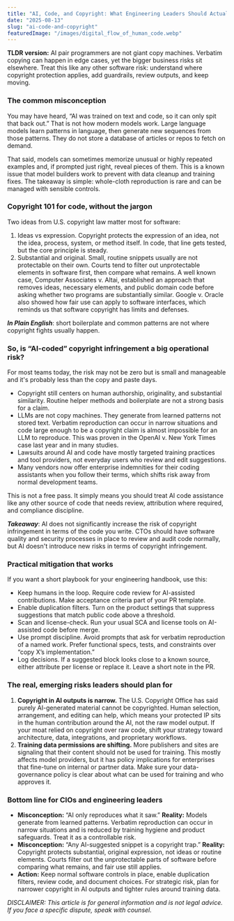 ```yaml
---
title: "AI, Code, and Copyright: What Engineering Leaders Should Actually Worry About"
date: "2025-08-13"
slug: "ai-code-and-copyright"
featuredImage: "/images/digital_flow_of_human_code.webp"
---
```

**TLDR version:** AI pair programmers are not giant copy machines. Verbatim copying can happen in edge cases, yet the bigger business risks sit elsewhere. Treat this like any other software risk: understand where copyright protection applies, add guardrails, review outputs, and keep moving.

### The common misconception

You may have heard, “AI was trained on text and code, so it can only spit that back out.” That is not how modern models work. Large language models learn patterns in language, then generate new sequences from those patterns. They do not store a database of articles or repos to fetch on demand.

That said, models can sometimes memorize unusual or highly repeated examples and, if prompted just right, reveal pieces of them. This is a known issue that model builders work to prevent with data cleanup and training fixes. The takeaway is simple: whole-cloth reproduction is rare and can be managed with sensible controls.

### Copyright 101 for code, without the jargon

Two ideas from U.S. copyright law matter most for software:

1. Ideas vs expression. Copyright protects the expression of an idea, not the idea, process, system, or method itself. In code, that line gets tested, but the core principle is steady.  
2. Substantial and original. Small, routine snippets usually are not protectable on their own. Courts tend to filter out unprotectable elements in software first, then compare what remains. A well known case, Computer Associates v. Altai, established an approach that removes ideas, necessary elements, and public domain code before asking whether two programs are substantially similar. Google v. Oracle also showed how fair use can apply to software interfaces, which reminds us that software copyright has limits and defenses.

***In Plain English***: short boilerplate and common patterns are not where copyright fights usually happen.

### So, is “AI-coded” copyright infringement a big operational risk?

For most teams today, the risk may not be zero but is small and manageable and it's probably less than the copy and paste days.

* Copyright still centers on human authorship, originality, and substantial similarity. Routine helper methods and boilerplate are not a strong basis for a claim.
* LLMs are not copy machines. They generate from learned patterns not stored text. Verbatim reproduction can occur in narrow situations and code large enough to be a copyright claim is almost impossible for an LLM to reproduce. This was proven in the OpenAI v. New York Times case last year and in many studies.
* Lawsuits around AI and code have mostly targeted training practices and tool providers, not everyday users who review and edit suggestions.  
* Many vendors now offer enterprise indemnities for their coding assistants when you follow their terms, which shifts risk away from normal development teams.

This is not a free pass. It simply means you should treat AI code assistance like any other source of code that needs review, attribution where required, and compliance discipline.

***Takeaway***: AI does not significantly increase the risk of copyright infringement in terms of the code you write. CTOs should have software quality and security processes in place to review and audit code normally, but AI doesn't introduce new risks in terms of copyright infringement.

### Practical mitigation that works

If you want a short playbook for your engineering handbook, use this:

* Keep humans in the loop. Require code review for AI-assisted contributions. Make acceptance criteria part of your PR template.  
* Enable duplication filters. Turn on the product settings that suppress suggestions that match public code above a threshold.  
* Scan and license-check. Run your usual SCA and license tools on AI-assisted code before merge.  
* Use prompt discipline. Avoid prompts that ask for verbatim reproduction of a named work. Prefer functional specs, tests, and constraints over “copy X’s implementation.”  
* Log decisions. If a suggested block looks close to a known source, either attribute per license or replace it. Leave a short note in the PR.

### The real, emerging risks leaders should plan for

1. **Copyright in AI outputs is narrow.** The U.S. Copyright Office has said purely AI-generated material cannot be copyrighted. Human selection, arrangement, and editing can help, which means your protected IP sits in the human contribution around the AI, not the raw model output. If your moat relied on copyright over raw code, shift your strategy toward architecture, data, integrations, and proprietary workflows.
2. **Training data permissions are shifting.** More publishers and sites are signaling that their content should not be used for training. This mostly affects model providers, but it has policy implications for enterprises that fine-tune on internal or partner data. Make sure your data-governance policy is clear about what can be used for training and who approves it.

### Bottom line for CIOs and engineering leaders

* **Misconception:** “AI only reproduces what it saw.” **Reality:** Models generate from learned patterns. Verbatim reproduction can occur in narrow situations and is reduced by training hygiene and product safeguards. Treat it as a controllable risk.  
* **Misconception:** “Any AI-suggested snippet is a copyright trap.” **Reality:** Copyright protects substantial, original expression, not ideas or routine elements. Courts filter out the unprotectable parts of software before comparing what remains, and fair use still applies.  
* **Action:** Keep normal software controls in place, enable duplication filters, review code, and document choices. For strategic risk, plan for narrower copyright in AI outputs and tighter rules around training data.

*DISCLAIMER: This article is for general information and is not legal advice. If you face a specific dispute, speak with counsel.*
